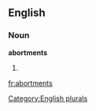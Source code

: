 
==English==

===Noun===
'''abortments'''

# {{plural of|[[abortment]]}}

[[Category:English plurals]]

[[fr:abortments]]
